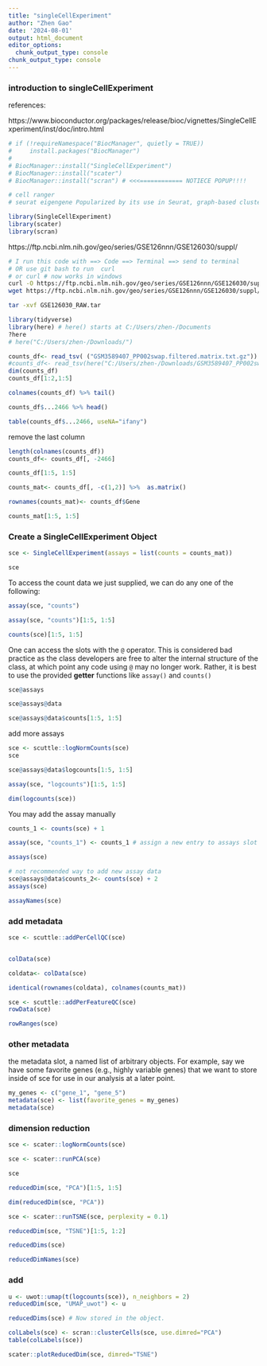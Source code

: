 ```yaml
---
title: "singleCellExperiment"
author: "Zhen Gao"
date: '2024-08-01'
output: html_document
editor_options: 
  chunk_output_type: console
chunk_output_type: console
---
```


### introduction to singleCellExperiment 

references:

https://www.bioconductor.org/packages/release/bioc/vignettes/SingleCellExperiment/inst/doc/intro.html


```r
# if (!requireNamespace("BiocManager", quietly = TRUE))
#     install.packages("BiocManager")
# 
# BiocManager::install("SingleCellExperiment")
# BiocManager::install("scater")
# BiocManager::install("scran") # <<<============ NOTIECE POPUP!!!!

# cell ranger 
# seurat eigengene Popularized by its use in Seurat, graph-based clustering 

library(SingleCellExperiment)
library(scater)
library(scran)
```

https://ftp.ncbi.nlm.nih.gov/geo/series/GSE126nnn/GSE126030/suppl/

```bash
# I run this code with ==> Code ==> Terminal ==> send to terminal
# OR use git bash to run  curl 
# or curl # now works in windows 
curl -O https://ftp.ncbi.nlm.nih.gov/geo/series/GSE126nnn/GSE126030/suppl/GSE126030_RAW.tar
wget https://ftp.ncbi.nlm.nih.gov/geo/series/GSE126nnn/GSE126030/suppl/GSE126030_RAW.tar

tar -xvf GSE126030_RAW.tar
```


```r
library(tidyverse)
library(here) # here() starts at C:/Users/zhen-/Documents
?here
# here("C:/Users/zhen-/Downloads/")

counts_df<- read_tsv( ("GSM3589407_PP002swap.filtered.matrix.txt.gz"))
#counts_df<- read_tsv(here("C:/Users/zhen-/Downloads/GSM3589407_PP002swap.filtered.matrix.txt.gz"))
dim(counts_df)
counts_df[1:2,1:5]

colnames(counts_df) %>% tail()

counts_df$...2466 %>% head()

table(counts_df$...2466, useNA="ifany")
```

remove the last column
```r
length(colnames(counts_df))
counts_df<- counts_df[, -2466]

counts_df[1:5, 1:5]

counts_mat<- counts_df[, -c(1,2)] %>%  as.matrix()

rownames(counts_mat)<- counts_df$Gene

counts_mat[1:5, 1:5]
```

### Create a SingleCellExperiment Object 
```r
sce <- SingleCellExperiment(assays = list(counts = counts_mat))

sce
```
To access the count data we just supplied, we can do any one of the following:
```r
assay(sce, "counts")

assay(sce, "counts")[1:5, 1:5]

counts(sce)[1:5, 1:5]
```

One can access the slots with the `@` operator. This is considered bad practice as the class developers are free to alter the internal structure of the class, at which point any code using `@` may no longer work. Rather, it is best to use the provided **getter** functions like `assay()` and `counts()`

```r
sce@assays

sce@assays@data

sce@assays@data$counts[1:5, 1:5]
```

add more assays
```r
sce <- scuttle::logNormCounts(sce)
sce
```

```r
sce@assays@data$logcounts[1:5, 1:5]

assay(sce, "logcounts")[1:5, 1:5]

dim(logcounts(sce))
```

You may add the assay manually

```r
counts_1 <- counts(sce) + 1

assay(sce, "counts_1") <- counts_1 # assign a new entry to assays slot

assays(sce)

# not recommended way to add new assay data
sce@assays@data$counts_2<- counts(sce) + 2
assays(sce)
```

```r
assayNames(sce)
```

### add metadata

```r
sce <- scuttle::addPerCellQC(sce)


colData(sce)

coldata<- colData(sce)

identical(rownames(coldata), colnames(counts_mat))

sce <- scuttle::addPerFeatureQC(sce)
rowData(sce)
```

```r
rowRanges(sce)
```

### other metadata

the metadata slot, a named list of arbitrary objects. For example, say we have some favorite genes (e.g., highly variable genes) that we want to store inside of sce for use in our analysis at a later point. 

```r
my_genes <- c("gene_1", "gene_5")
metadata(sce) <- list(favorite_genes = my_genes)
metadata(sce)
```

### dimension reduction

```r
sce <- scater::logNormCounts(sce)

sce <- scater::runPCA(sce)

sce

reducedDim(sce, "PCA")[1:5, 1:5]

dim(reducedDim(sce, "PCA"))

sce <- scater::runTSNE(sce, perplexity = 0.1)

reducedDim(sce, "TSNE")[1:5, 1:2]

reducedDims(sce)

reducedDimNames(sce)
```

### add 

```r
u <- uwot::umap(t(logcounts(sce)), n_neighbors = 2)
reducedDim(sce, "UMAP_uwot") <- u

reducedDims(sce) # Now stored in the object.
```


```r
colLabels(sce) <- scran::clusterCells(sce, use.dimred="PCA")
table(colLabels(sce))
```

```r
scater::plotReducedDim(sce, dimred="TSNE")
```
